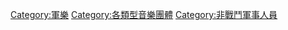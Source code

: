 {{Commons category|Military bands}}
{{Catmore}}

[[Category:軍樂|Category:軍樂]]
[[Category:各類型音樂團體|Category:各類型音樂團體]]
[[Category:非戰鬥軍事人員|Category:非戰鬥軍事人員]]